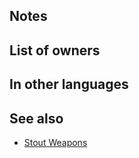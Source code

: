 {{Weapon Infobox
|tagid=SID_護国の堅斧
|weaponName=Loyalist Axe
|image=wep_ax082
|weaponType=Axe
|might=16
|range=1
|cooldown=-1
|effect=Accelerates Special trigger (cooldown count-1). If foe initiates combat or if foe's HP ≥ 75% at start of combat, inflicts Atk/Def-6 on foe during combat, and also, if foe can make a follow-up attack, reduces damage from foe's first attack by 75%.
|cost=400
|exclusive=1
|statModifiers=0,16,0,0,0
|required=Silver Axe
|intID=2424
|sort=502
|value=20
|timingID=1
|abilityID=230
|limit1ID=46
|properties=
}}
==Notes==
{{IfFoeInitiates}}
{{Combat reductions}}
{{DamagePercentageReduction}}
==List of owners==
{{Skill Hero List}}
==In other languages==
{{OtherLanguages
|japanese=護国の堅斧
|german=Loyalistenaxt
|spanishEU=Hacha custodio
|spanishLA=Hacha escolta
|french=Hache loyaliste
|italian=Ascia lealista
|chineseTW=護國的堅斧
|portuguese=Machado leal
}}
==See also==
{{See also skills|cond=Description LIKE '%if foe can make a follow-up attack, reduces damage from foe_s first attack%' AND WikiName NOT LIKE '%stout%' OR Description LIKE '%If foe initiates combat or if foe_s HP%inflicts Atk/Def-%during combat%'|columns=3}}
* [[Skill families#Stout|Stout Weapons]]
{{Weapons Navbox}}